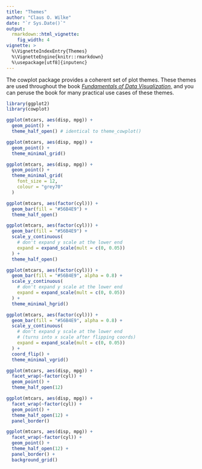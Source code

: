 ```yaml
---
title: "Themes"
author: "Claus O. Wilke"
date: "`r Sys.Date()`"
output:
  rmarkdown::html_vignette:
    fig_width: 4
vignette: >
  %\VignetteIndexEntry{Themes}
  %\VignetteEngine{knitr::rmarkdown}
  %\usepackage[utf8]{inputenc}
---
```


The cowplot package provides a coherent set of plot themes. These themes are used throughout the book [*Fundamentals of Data Visualization,*](https://serialmentor.com/dataviz) and you can peruse the book for many practical use cases of these themes.

```r
library(ggplot2)
library(cowplot)

ggplot(mtcars, aes(disp, mpg)) +
  geom_point() +
  theme_half_open() # identical to theme_cowplot()
```


```r
ggplot(mtcars, aes(disp, mpg)) +
  geom_point() +
  theme_minimal_grid()
```

```r
ggplot(mtcars, aes(disp, mpg)) +
  geom_point() +
  theme_minimal_grid(
    font_size = 12,
    colour = "grey70"
  )
```

```r
ggplot(mtcars, aes(factor(cyl))) +
  geom_bar(fill = "#56B4E9") +
  theme_half_open()
```





```r
ggplot(mtcars, aes(factor(cyl))) +
  geom_bar(fill = "#56B4E9") +
  scale_y_continuous(
    # don't expand y scale at the lower end
    expand = expand_scale(mult = c(0, 0.05))
  ) +
  theme_half_open()
```


```r
ggplot(mtcars, aes(factor(cyl))) +
  geom_bar(fill = "#56B4E9", alpha = 0.8) +
  scale_y_continuous(
    # don't expand y scale at the lower end
    expand = expand_scale(mult = c(0, 0.05))
  ) +
  theme_minimal_hgrid()
```

```r
ggplot(mtcars, aes(factor(cyl))) +
  geom_bar(fill = "#56B4E9", alpha = 0.8) +
  scale_y_continuous(
    # don't expand y scale at the lower end
    # (turns into x scale after flipping coords)
    expand = expand_scale(mult = c(0, 0.05))
  ) +
  coord_flip() +
  theme_minimal_vgrid()
```


```r
ggplot(mtcars, aes(disp, mpg)) +
  facet_wrap(~factor(cyl)) +
  geom_point() +
  theme_half_open(12)
```

```r
ggplot(mtcars, aes(disp, mpg)) +
  facet_wrap(~factor(cyl)) +
  geom_point() +
  theme_half_open(12) +
  panel_border()
```

```r
ggplot(mtcars, aes(disp, mpg)) +
  facet_wrap(~factor(cyl)) +
  geom_point() +
  theme_half_open(12) +
  panel_border() +
  background_grid()
```
